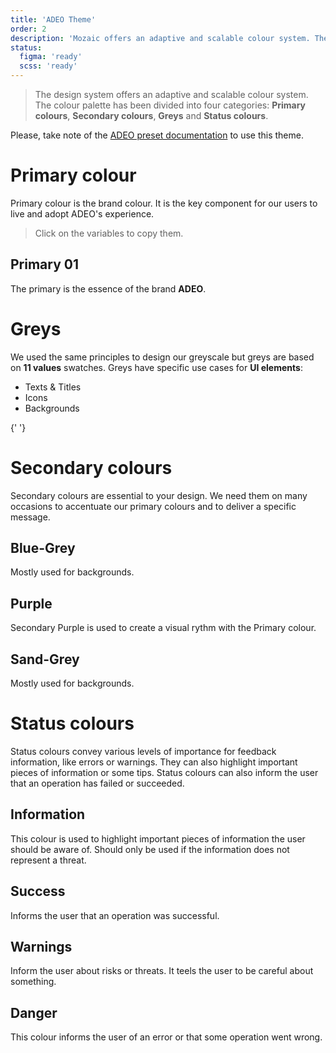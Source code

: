 ```yaml
---
title: 'ADEO Theme'
order: 2
description: 'Mozaic offers an adaptive and scalable colour system. The colour palette has been divided into four categories: Primary colours, Secondary colours, Greys and Status colours.'
status:
  figma: 'ready'
  scss: 'ready'
---
```


> The design system offers an adaptive and scalable colour system. The colour palette has been divided into four categories: **Primary colours**, **Secondary colours**, **Greys** and **Status colours**.

<Highlight type="tips" title="Good to know">

Please, take note of the [ADEO preset documentation](/GetStarted/Developers/CustomizeTokens/adeoPreset/) to use this theme.

</Highlight>

# Primary colour

Primary colour is the brand colour. It is the key component for our users to live and adopt ADEO's experience.

> Click on the variables to copy them.

## Primary 01

The primary is the essence of the brand **ADEO**.

<Swatch preset="adeo" id="primary-01" />

# Greys

We used the same principles to design our greyscale but greys are based on **11 values** swatches. Greys have specific use cases for **UI elements**:

- Texts & Titles
- Icons
- Backgrounds

{' '}

<Swatch preset="adeo" id="grey" />

# Secondary colours

Secondary colours are essential to your design. We need them on many occasions to accentuate our primary colours and to deliver a specific message.

## Blue-Grey

Mostly used for backgrounds.

<Swatch preset="adeo" id="secondary-blue" />

## Purple

Secondary Purple is used to create a visual rythm with the Primary colour.

<Swatch preset="adeo" id="secondary-purple" />

## Sand-Grey

Mostly used for backgrounds.

<Swatch preset="adeo" id="secondary-sandgrey" />

# Status colours

Status colours convey various levels of importance for feedback information, like errors or warnings. They can also highlight important pieces of information or some tips. Status colours can also inform the user that an operation has failed or succeeded.

## Information

This colour is used to highlight important pieces of information the user should be aware of.
Should only be used if the information does not represent a threat.

<Swatch preset="adeo" id="info" />

## Success

Informs the user that an operation was successful.

<Swatch preset="adeo" id="success" />

## Warnings

Inform the user about risks or threats. It teels the user to be careful about something.

<Swatch preset="adeo" id="warning" />

## Danger

This colour informs the user of an error or that some operation went wrong.

<Swatch preset="adeo" id="danger" />
